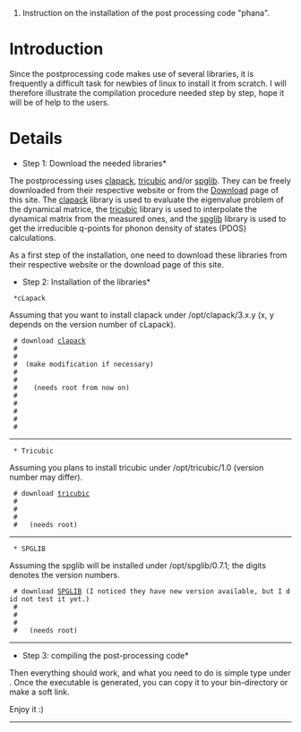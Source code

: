 #Instruction on the installation of the post processing code "phana".

= Introduction =

Since the postprocessing code makes use of several libraries, it is frequently a difficult task for newbies of linux to install it from scratch. I will therefore illustrate the compilation procedure needed step by step, hope it will be of help to the users.


= Details =

*Step 1: Download the needed libraries*

The postprocessing uses [http://www.netlib.org/clapack/ clapack], [http://orca.princeton.edu/francois/software/tricubic/ tricubic] and/or [http://spglib.sourceforge.net/ spglib]. They can be freely downloaded from their respective website or from the [http://code.google.com/p/fix-phonon/downloads/list Download] page of this site. The [http://www.netlib.org/clapack/ clapack] library is used to evaluate the eigenvalue problem of the dynamical matrice, the [http://orca.princeton.edu/francois/software/tricubic/ tricubic] library is used to interpolate the dynamical matrix from the measured ones, and the [http://spglib.sourceforge.net/ spglib] library is used to get the irreducible q-points for phonon density of states (PDOS) calculations.

As a first step of the installation, one need to download these libraries from their respective website or the download page of this site.

*Step 2: Installation of the libraries*
  *cLapack
Assuming that you want to install clapack under /opt/clapack/3.x.y (x, y depends on the version number of cLapack).
  # download [http://www.netlib.org/clapack/  clapack]
  # {{{tar -xzvf clapack.tgz}}}
  # {{{cd CLAPACK-3.2.1}}}
  # {{{cp make.inc.example make.inc   }}} (make modification if necessary)
  # {{{cd BLAS; make}}}
  # {{{cd ..; make}}}
  # {{{mkdir -p /opt/clapack/3.2.1/lib   }}}   (needs root from now on)
  # {{{cp *.a /opt/clapack/3.2.1/lib}}}
  # {{{cp -r INCLUDE /opt/clapack/3.2.1/include}}}
  # {{{cd /opt/clapack/3.2.1/lib}}}
  # {{{ln -s lapack_LINUX.a libclapack.a}}}
  # {{{ln -s blas_LINUX.a libblas.a}}}

----
 
  * Tricubic
Assuming you plans to install tricubic under /opt/tricubic/1.0 (version number may differ).
  # download [http://orca.princeton.edu/francois/software/tricubic/ tricubic]
  # {{{tar -xzvf tricubic-1.0.tgz}}}
  # {{{./configure --prefix=/opt/tricubic/1.0}}}
  # {{{make}}}
  # {{{make install}}}  (needs root)

----

  * SPGLIB
Assuming the spglib will be installed under /opt/spglib/0.7.1; the digits denotes the version numbers.
  # download [http://spglib.sourceforge.net SPGLIB] (I noticed they have new version available, but I did not test it yet.)
  # {{{tar -xzvf spglib-0.7.1.tar.gz}}}
  # {{{./configure  --prefix=/opt/spglib/0.7.1}}}
  # {{{make}}}
  # {{{make install}}}  (needs root)

----
*Step 3: compiling the post-processing code*

Then everything should work, and what you need to do is simple type
{{{make}}}
under {{{USER-PHONON/postproc}}}. Once the executable is generated, you can copy it to your bin-directory or make a soft link.

Enjoy it :)
----